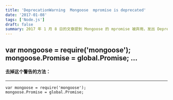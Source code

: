 ```yaml
---
title: 'DeprecationWarning  Mongoose  mpromise is deprecated'
date: '2017-01-08'
tags: ['Node.js']
draft: false
summary: 2017 年 1 月 8 日的文章提到 Mongoose 的 mpromise 被弃用，发出 DeprecationWarning。去掉此警告的方法是在代码中添加 `mongoose.Promise = global.Promise;` 。  
---
```


var mongoose = require('mongoose');  mongoose.Promise = global.Promise;  ...
---
#### 去掉这个警告的方法：
---
```
var mongoose = require('mongoose');
mongoose.Promise = global.Promise;
```